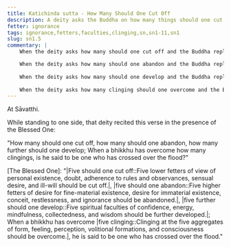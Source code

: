 ```yaml
---
title: Katichinda sutta - How Many Should One Cut Off
description: A deity asks the Buddha on how many things should one cut off, abandon, and develop to cross over the flood.
fetter: ignorance
tags: ignorance,fetters,faculties,clinging,sn,sn1-11,sn1
slug: sn1.5
commentary: |
    When the deity asks how many should one cut off and the Buddha replies with five, this is referring to the five lower fetters of view of personal existence, doubt, adherence to rules and observances, sensual desire, and ill-will. One needs to cut these off.

    When the deity asks how many should one abandon and the Buddha replies with five, this is referring to the five higher fetters of desire for fine-material existence, desire for immaterial existence, conceit, restlessness, and ignorance. One needs to abandon these.
    
    When the deity asks how many should one develop and the Buddha replies with five, this is referring to the five spiritual faculties of |confidence::faith|, energy, mindfulness, |collectedness::concentration|, and wisdom. One needs to develop these.
    
    When the deity asks how many clinging should one overcome and the Buddha replies with five, this is referring to the five clinging aggregates of form, feeling, perception, volitional formations, and consciousness. One needs to overcome these. When one has overcome these five clinging, one is said to have crossed over the flood of suffering.
---
```


At Sāvatthi.

While standing to one side, that deity recited this verse in the presence of the Blessed One:

"How many should one cut off, how many should one abandon,
how many further should one develop;
When a bhikkhu has overcome how many clingings,
is he said to be one who has crossed over the flood?"

[The Blessed One]: "\|Five should one cut off::Five lower fetters of view of personal existence, doubt, adherence to rules and observances, sensual desire, and ill-will should be cut off.|, \|five should one abandon::Five higher fetters of desire for fine-material existence, desire for immaterial existence, conceit, restlessness, and ignorance should be abandoned.|,
\|five further should one develop::Five spiritual faculties of confidence, energy, mindfulness, collectedness, and wisdom should be further developed.|;
When a bhikkhu has overcome \|five clinging::Clinging at the five aggregates of form, feeling, perception, volitional formations, and consciousness should be overcome.|,
he is said to be one who has crossed over the flood."